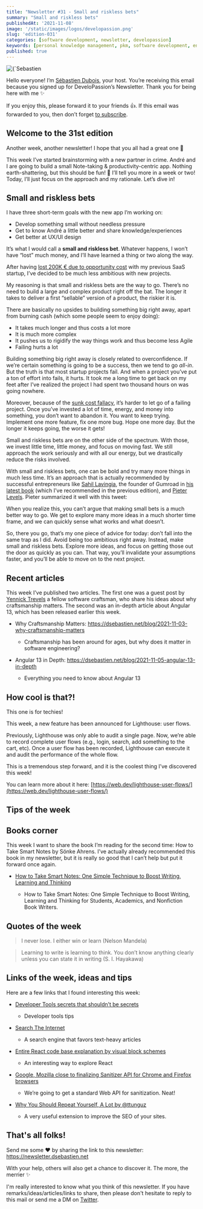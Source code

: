 ```yaml
---
title: "Newsletter #31 - Small and riskless bets"
summary: "Small and riskless bets"
publishedAt: '2021-11-08'
image: '/static/images/logos/developassion.png'
slug: 'edition-031'
categories: [software development, newsletter, developassion]
keywords: [personal knowledge management, pkm, software development, entrepreneurship, newsletter]
published: true
---
```


<BlogPostCenteredContent>
  <Image
    alt={`Sebastien Dubois's Newsletter`}
    src={`/static/images/logos/developassion.png`}
    width={480}
    height={270}
    priority
  />
</BlogPostCenteredContent>

Hello everyone! I’m [Sébastien Dubois](https://dsebastien.net), your host. You’re receiving this email because you signed up for DeveloPassion’s Newsletter. Thank you for being here with me ✨

If you enjoy this, please forward it to your friends 👍. If this email was forwarded to you, then don’t forget [to subscribe](https://dsebastien.net/news).

## Welcome to the 31st edition
Another week, another newsletter! I hope that you all had a great one 🤩

This week I’ve started brainstorming with a new partner in crime. André and I are going to build a small Note-taking & productivity-centric app. Nothing earth-shattering, but this should be fun! 🎉
I’ll tell you more in a week or two! Today, I’ll just focus on the approach and my rationale.
Let’s dive in!

## Small and riskless bets

I have three short-term goals with the new app I’m working on:

-   Develop something small without needless pressure
-   Get to know André a little better and share knowledge/experiences
-   Get better at UX/UI design

It’s what I would call a **small and riskless bet**. Whatever happens, I won’t have “lost” much money, and I’ll have learned a thing or two along the way.

After having [lost 200K € due to opportunity cost](https://medium.com/swlh/20-months-in-2k-hours-spent-and-200k-lost-a-story-about-resilience-and-the-sunk-cost-fallacy-69fd4f61ef59) with my previous SaaS startup, I’ve decided to be much less ambitious with new projects.

My reasoning is that small and riskless bets are the way to go. There’s no need to build a large and complex product right off the bat. The longer it takes to deliver a first “sellable” version of a product, the riskier it is.

There are basically no upsides to building something big right away, apart from burning cash (which some people seem to enjoy doing):

-   It takes much longer and thus costs a lot more
-   It is much more complex
-   It pushes us to rigidify the way things work and thus become less Agile
-   Failing hurts a lot

Building something big right away is closely related to overconfidence. If we’re certain something is going to be a success, then we tend to go _all-in_. But the truth is that most startup projects fail. And when a project you’ve put a ton of effort into fails, it hurts. It took me a long time to get back on my feet after I’ve realized the project I had spent two thousand hours on was going nowhere.

Moreover, because of the [sunk cost fallacy](https://thedecisionlab.com/biases/the-sunk-cost-fallacy/), it’s harder to let go of a failing project. Once you’ve invested a lot of time, energy, and money into something, you don’t want to abandon it. You want to keep trying. Implement one more feature, fix one more bug. Hope one more day. But the longer it keeps going, the worse it gets!

Small and riskless bets are on the other side of the spectrum. With those, we invest little time, little money, and focus on moving fast. We still approach the work seriously and with all our energy, but we drastically reduce the risks involved.

With small and riskless bets, one can be bold and try many more things in much less time. It’s an approach that is actually recommended by successful entrepreneurs like [Sahil Lavingia](https://twitter.com/shl), the founder of Gumroad in [his latest book](https://www.amazon.com/Minimalist-Entrepreneur-Great-Founders-More/dp/034943140X?tag=dsebastien00-20) (which I’ve recommended in the previous edition), and [Pieter Levels](https://twitter.com/levelsio). Pieter summarized it well with this tweet:

<Tweet tweetLink="levelsio/status/1457315274466594817" />

When you realize this, you can’t argue that making small bets is a much better way to go. We get to explore many more ideas in a much shorter time frame, and we can quickly sense what works and what doesn’t.

So, there you go, that’s my one piece of advice for today: don’t fall into the same trap as I did. Avoid being too ambitious right away. Instead, make small and riskless bets. Explore more ideas, and focus on getting those out the door as quickly as you can. That way, you’ll invalidate your assumptions faster, and you’ll be able to move on to the next project.

## Recent articles

This week I’ve published two articles. The first one was a guest post by [Yennick Trevels](https://twitter.com/YennickT) a fellow software craftsman, who share his ideas about why craftsmanship matters. The second was an in-depth article about Angular 13, which has been released earlier this week.

* Why Craftsmanship Matters: https://dsebastien.net/blog/2021-11-03-why-craftsmanship-matters

  * Craftsmanship has been around for ages, but why does it matter in software engineering?
* Angular 13 in Depth: https://dsebastien.net/blog/2021-11-05-angular-13-in-depth

  * Everything you need to know about Angular 13


## How cool is that?!

This one is for techies!

This week, a new feature has been announced for Lighthouse: user flows.

Previously, Lighthouse was only able to audit a single page. Now, we’re able to record complete user flows (e.g., login, search, add something to the cart, etc). Once a user flow has been recorded, Lighthouse can execute it and audit the performance of the whole flow.

This is a tremendous step forward, and it is the coolest thing I’ve discovered this week!

You can learn more about it here: [https://web.dev/lighthouse-user-flows/](https://web.dev/lighthouse-user-flows/)

<Tweet tweetLink="____lighthouse/status/1455941441390366731" />

## Tips of the week

<Tweet tweetLink="dSebastien/status/1456855776904065026" />

## Books corner

This week I want to share the book I’m reading for the second time: How to Take Smart Notes by Sönke Ahrens.
I’ve actually already recommended this book in my newsletter, but it is really so good that I can’t help but put it forward once again.

* <a href="https://www.amazon.com/How-Take-Smart-Notes-Nonfiction-ebook/dp/B06WVYW33Y?tag=dsebastien00-20" rel="noopener">How to Take Smart Notes: One Simple Technique to Boost Writing, Learning and Thinking</a>

  * How to Take Smart Notes: One Simple Technique to Boost Writing, Learning and Thinking for Students, Academics, and Nonfiction Book Writers.

## Quotes of the week

> I never lose. I either win or learn (Nelson Mandela)

> Learning to write is learning to think. You don’t know anything clearly unless you can state it in writing (S. I. Hayakawa)

## Links of the week, ideas and tips

Here are a few links that I found interesting this week:

* [Developer Tools secrets that shouldn’t be secrets](https://christianheilmann.com/2021/11/01/developer-tools-secrets-that-shouldnt-be-secrets)

  * Developer tools tips

* [Search The Internet](https://search.marginalia.nu)

  * A search engine that favors text-heavy articles
* [Entire React code base explanation by visual block schemes](https://reactjsexample.com/entire-react-code-base-explanation-by-visual-block-schemes)

  * An interesting way to explore React
* [Google, Mozilla close to finalizing Sanitizer API for Chrome and Firefox browsers](https://portswigger.net/daily-swig/google-mozilla-close-to-finalizing-sanitizer-api-for-chrome-and-firefox-browsers)

  * We’re going to get a standard Web API for sanitization. Neat!
* [Why You Should Repeat Yourself, A Lot by @ttunguz](https://tomtunguz.com/why-you-should-repeat-yourself)

  * A very useful extension to improve the SEO of your sites.

## That's all folks!

Send me some ❤️ by sharing the link to this newsletter: https://newsletter.dsebastien.net

With your help, others will also get a chance to discover it. The more, the merrier ✨

I'm really interested to know what you think of this newsletter. If you have remarks/ideas/articles/links to share, then please don't hesitate to reply to this mail or send me a DM on <a href="https://twitter.com/dSebastien" rel="noopener">Twitter</a>.

<BlogPostSignature />
